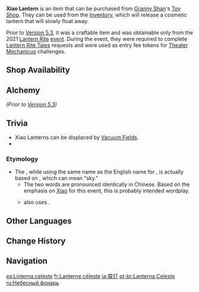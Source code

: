 {{Item Infobox
|id           = 200004
|image        = Item Xiao Lantern.png
|type         = Lantern Rite Materials
|group        = Event Items
|invCategory  = Precious Items
|event        = Lantern Rite
|quality      = 4
|description  = It floats away carrying beautiful wishes.
|source1      = [[Crafting]]
|source2      = [[Granny Shan]]
|recipe       = Exclusive during the [[Lantern Rite]] Event
}}
'''Xiao Lantern''' is an item that can be purchased from [[Granny Shan]]'s [[Toy Shop]]. They can be used from the [[Inventory]], which will release a cosmetic lantern that will slowly float away.

Prior to [[Version 5.3]], it was a craftable item and was obtainable only from the 2021 [[Lantern Rite]] [[event]]. During the event, they were required to complete [[Lantern Rite Tales]] requests and were used as entry fee tokens for [[Theater Mechanicus]] challenges.

==Shop Availability==
{{Shop Availability}}

==Alchemy==
''(Prior to [[Version 5.3]])''
{{Recipe
|type = Crafting
|Lantern Fiber = 1
|Wick Material = 1
|Plaustrite Shard = 1
|Mora = 50
|sort = Lantern Fiber;Wick Material;Plaustrite Shard;Mora
}}

==Trivia==
* Xiao Lanterns can be displaced by [[Vacuum Field]]s.
* {{Related Items|type=variant}}

===Etymology===
* The {{Lang|Xiao Lantern|zh=霄灯|zh_rm=Xiāodēng}}, while using the same name as the English name for {{Lang|[[Xiao]]|zh=魈|zh_rm=Xiāo}}, is actually based on {{zh|s=霄|t=霄|rm=xiāo}}, which can mean "sky."
** The two words are pronounced identically in Chinese. Based on the emphasis on [[Xiao]] for this event, this is probably intended wordplay.
** {{Lang|[[Lantern Rite#Xiao Market|Xiao Market]]|zh=霄市|zh_rm=Xiāoshì}} also uses {{zh|s=霄|t=霄|rm=xiāo}}.

==Other Languages==
{{Other Languages
|en      = Xiao Lantern
|zhs     = 霄灯
|zhs_rm  = Xiāodēng
|zht     = 霄燈
|zht_rm  = Xiāodēng
|zh_tl   = Celestial Lantern
|ja      = 霄灯
|ja_rm   = Shoutou
|ja_tl   = Celestial Lantern
|ko      = 소등
|ko_tl   = Celestial Lantern
|es      = Linterna celeste
|es_tl   = Celestial Lantern
|fr      = Lanterne céleste
|fr_tl   = Celestial Lantern
|ru      = Небесный фонарь
|ru_tl   = Celestial Lantern
|th      = โคม Xiao
|th_rm   = Khom Xiao
|th_tl   = Xiao Lantern
|vi      = Đèn Tiêu
|vi_tl   = 
|de      = Laterne
|de_tl   = Lantern
|id      = Lentera Xiao
|id_tl   = Xiao Lantern
|pt      = Lanterna Celeste
|pt_tl   = Celestial Lantern
|tr      = Xiao Feneri
|tr_tl   = Xiao Lantern
|it      = Lanterna Xiao
|it_tl   = 
}}

==Change History==
{{Change History|1.3}}

==Navigation==
{{Precious Navbox|Item}}

[[es:Linterna celeste]]
[[fr:Lanterne céleste]]
[[ja:霄灯]]
[[pt-br:Lanterna Celeste]]
[[ru:Небесный фонарь]]